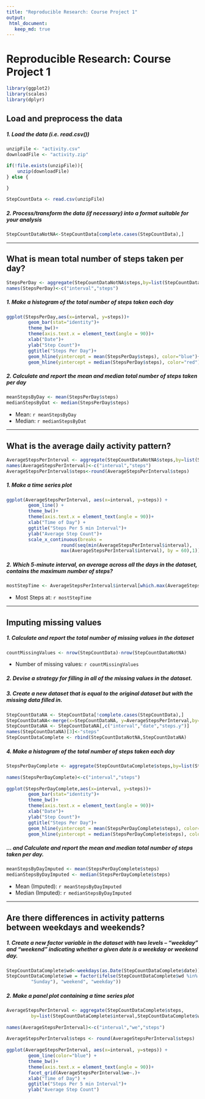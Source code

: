 ```yaml
---
title: "Reproducible Research: Course Project 1"
output: 
 html_document:
   keep_md: true
---
```


# Reproducible Research: Course Project 1

```r
library(ggplot2)
library(scales)
library(dplyr)
```


## Load and preprocess the data
##### 1. Load the data (i.e. read.csv())
```r
unzipFile <- "activity.csv"
downloadFile <- "activity.zip"

if(!file.exists(unzipFile)){
    unzip(downloadFile)
} else {
    
}

StepCountData <- read.csv(unzipFile)
```
##### 2. Process/transform the data (if necessary) into a format suitable for your analysis
```r
StepCountDataNotNA<-StepCountData[complete.cases(StepCountData),]
```

-----

## What is mean total number of steps taken per day?
```r
StepsPerDay <- aggregate(StepCountDataNotNA$steps,by=list(StepCountDataNotNA$date),FUN="sum")
names(StepsPerDay)<-c("interval","steps")
```

##### 1. Make a histogram of the total number of steps taken each day
```r
ggplot(StepsPerDay,aes(x=interval, y=steps))+
        geom_bar(stat="identity")+
        theme_bw()+
        theme(axis.text.x = element_text(angle = 90))+
        xlab("Date")+
        ylab("Step Count")+
        ggtitle("Steps Per Day")+
        geom_hline(yintercept = mean(StepsPerDay$steps), color="blue")+
        geom_hline(yintercept = median(StepsPerDay$steps), color="red")
```

##### 2. Calculate and report the mean and median total number of steps taken per day
```r
meanStepsByDay <- mean(StepsPerDay$steps)
medianStepsByDat <- median(StepsPerDay$steps)
```
* Mean: `r meanStepsByDay`
* Median:  `r medianStepsByDat`

-----

## What is the average daily activity pattern?
```r
AverageStepsPerInterval <- aggregate(StepCountDataNotNA$steps,by=list(StepCountDataNotNA$interval),FUN="mean")
names(AverageStepsPerInterval)<-c("interval","steps")
AverageStepsPerInterval$steps<-round(AverageStepsPerInterval$steps)
```

##### 1. Make a time series plot
```r
ggplot(AverageStepsPerInterval, aes(x=interval, y=steps)) + 
        geom_line() + 
        theme_bw()+
        theme(axis.text.x = element_text(angle = 90))+
        xlab("Time of Day") + 
        ggtitle("Steps Per 5 min Interval")+
        ylab("Average Step Count")+
        scale_x_continuous(breaks = 
                    round(seq(min(AverageStepsPerInterval$interval), 
                    max(AverageStepsPerInterval$interval), by = 60),1)) 
```

##### 2. Which 5-minute interval, on average across all the days in the dataset, contains the maximum number of steps?
```r
mostStepTime <- AverageStepsPerInterval$interval[which.max(AverageStepsPerInterval$steps)]
```

* Most Steps at: `r mostStepTime`

----

## Imputing missing values
##### 1. Calculate and report the total number of missing values in the dataset 
```r
countMissingValues <- nrow(StepCountData)-nrow(StepCountDataNotNA)
```

* Number of missing values: `r countMissingValues`

##### 2. Devise a strategy for filling in all of the missing values in the dataset.
##### 3. Create a new dataset that is equal to the original dataset but with the missing data filled in.
```r
StepCountDataNA <- StepCountData[!complete.cases(StepCountData),]
StepCountDataNA<-merge(x=StepCountDataNA, y=AverageStepsPerInterval,by=c("interval"),all.x = TRUE)
StepCountDataNA <- StepCountDataNA[,c("interval","date","steps.y")]       
names(StepCountDataNA)[3]<-"steps"
StepCountDataComplete <- rbind(StepCountDataNotNA,StepCountDataNA)
```


##### 4. Make a histogram of the total number of steps taken each day 
```r
StepsPerDayComplete <- aggregate(StepCountDataComplete$steps,by=list(StepCountDataComplete$date),FUN="sum")
    
names(StepsPerDayComplete)<-c("interval","steps")
    
ggplot(StepsPerDayComplete,aes(x=interval, y=steps))+
        geom_bar(stat="identity")+
        theme_bw()+
        theme(axis.text.x = element_text(angle = 90))+
        xlab("Date")+
        ylab("Step Count")+
        ggtitle("Steps Per Day")+
        geom_hline(yintercept = mean(StepsPerDayComplete$steps), color="blue")+
        geom_hline(yintercept = median(StepsPerDayComplete$steps), color="red")
```

##### ... and Calculate and report the mean and median total number of steps taken per day. 
```r
meanStepsByDayImputed <- mean(StepsPerDayComplete$steps)
medianStepsByDayImputed <- median(StepsPerDayComplete$steps)
```
* Mean (Imputed): `r meanStepsByDayImputed`
* Median (Imputed):  `r medianStepsByDayImputed`


----

## Are there differences in activity patterns between weekdays and weekends?
##### 1. Create a new factor variable in the dataset with two levels – “weekday” and “weekend” indicating whether a given date is a weekday or weekend day.

```r
StepCountDataComplete$wd<-weekdays(as.Date(StepCountDataComplete$date))
StepCountDataComplete$we = factor(ifelse(StepCountDataComplete$wd %in% c("Saturday", 
         "Sunday"), "weekend", "weekday"))
```

##### 2. Make a panel plot containing a time series plot

```r
AverageStepsPerInterval <- aggregate(StepCountDataComplete$steps,
         by=list(StepCountDataComplete$interval,StepCountDataComplete$we),FUN="mean")
    
names(AverageStepsPerInterval)<-c("interval","we","steps")
    
AverageStepsPerInterval$steps <- round(AverageStepsPerInterval$steps)
    
ggplot(AverageStepsPerInterval, aes(x=interval, y=steps)) + 
        geom_line(color="blue") + 
        theme_bw()+
        theme(axis.text.x = element_text(angle = 90))+
        facet_grid(AverageStepsPerInterval$we~.)+
        xlab("Time of Day") + 
        ggtitle("Steps Per 5 min Interval")+
        ylab("Average Step Count")
```
